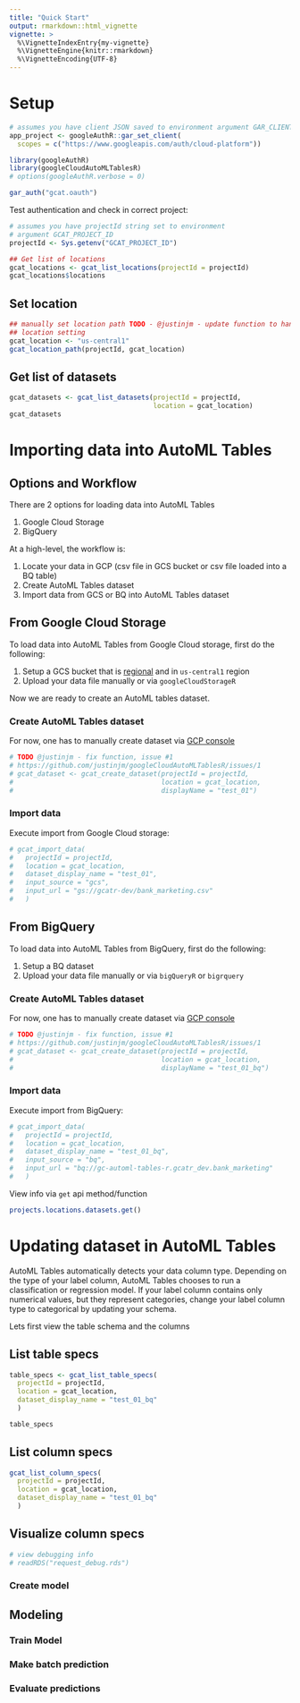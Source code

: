 ```yaml
---
title: "Quick Start"
output: rmarkdown::html_vignette
vignette: >
  %\VignetteIndexEntry{my-vignette}
  %\VignetteEngine{knitr::rmarkdown}
  %\VignetteEncoding{UTF-8}
---
```


# Setup 

```r
# assumes you have client JSON saved to environment argument GAR_CLIENT_JSON
app_project <- googleAuthR::gar_set_client(
  scopes = c("https://www.googleapis.com/auth/cloud-platform"))

library(googleAuthR)
library(googleCloudAutoMLTablesR)
# options(googleAuthR.verbose = 0)

gar_auth("gcat.oauth")
```

Test authentication and check in correct project: 

```r
# assumes you have projectId string set to environment 
# argument GCAT_PROJECT_ID
projectId <- Sys.getenv("GCAT_PROJECT_ID")

## Get list of locations 
gcat_locations <- gcat_list_locations(projectId = projectId)
gcat_locations$locations
```

## Set location 

```r
## manually set location path TODO - @justinjm - update function to handle 
## location setting 
gcat_location <- "us-central1"
gcat_location_path(projectId, gcat_location)
```

## Get list of datasets 

```r
gcat_datasets <- gcat_list_datasets(projectId = projectId,
                                    location = gcat_location)
gcat_datasets
```

# Importing data into AutoML Tables 

## Options and Workflow
There are 2 options for loading data into AutoML Tables

1. Google Cloud Storage 
2. BigQuery

At a high-level, the workflow is:

1. Locate your data in GCP (csv file in GCS bucket or csv file loaded into a BQ table)
1. Create AutoML Tables dataset
2. Import data from GCS or BQ into AutoML Tables dataset 

## From Google Cloud Storage
To load data into AutoML Tables from Google Cloud storage, first do the following:

1. Setup a GCS bucket that is [regional](https://cloud.google.com/automl-tables/docs/prepare#bucket_requirements) and in `us-central1` region
2. Upload your data file manually or via `googleCloudStorageR`

Now we are ready to create an AutoML tables dataset.

### Create AutoML Tables dataset 
For now, one has to manually create dataset via [GCP console](https://console.cloud.google.com/automl-tables/datasets/) 

```r
# TODO @justinjm - fix function, issue #1 
# https://github.com/justinjm/googleCloudAutoMLTablesR/issues/1  
# gcat_dataset <- gcat_create_dataset(projectId = projectId,
#                                     location = gcat_location,
#                                     displayName = "test_01")
```

### Import data 
Execute import from Google Cloud storage: 

```r
# gcat_import_data(
#   projectId = projectId,
#   location = gcat_location,
#   dataset_display_name = "test_01",
#   input_source = "gcs",
#   input_url = "gs://gcatr-dev/bank_marketing.csv"
#   )
```

## From BigQuery 
To load data into AutoML Tables from BigQuery, first do the following:

1. Setup a BQ dataset 
2. Upload your data file manually or via `bigQueryR` or `bigrquery`

### Create AutoML Tables dataset 
For now, one has to manually create dataset via [GCP console](https://console.cloud.google.com/automl-tables/datasets/) 

```r
# TODO @justinjm - fix function, issue #1 
# https://github.com/justinjm/googleCloudAutoMLTablesR/issues/1  
# gcat_dataset <- gcat_create_dataset(projectId = projectId,
#                                     location = gcat_location,
#                                     displayName = "test_01_bq")
```

### Import data 
Execute import from BigQuery: 

```r
# gcat_import_data(
#   projectId = projectId,
#   location = gcat_location,
#   dataset_display_name = "test_01_bq",
#   input_source = "bq",
#   input_url = "bq://gc-automl-tables-r.gcatr_dev.bank_marketing"
#   )
```


View info via `get` api method/function

```r
projects.locations.datasets.get()
```

# Updating dataset in AutoML Tables
AutoML Tables automatically detects your data column type. Depending on the type of your label column, AutoML Tables chooses to run a classification or regression model. If your label column contains only numerical values, but they represent categories, change your label column type to categorical by updating your schema.

Lets first view the table schema and the columns


## List table specs 

```r
table_specs <- gcat_list_table_specs(
  projectId = projectId,
  location = gcat_location,
  dataset_display_name = "test_01_bq"
  )

table_specs
```


## List column specs 


```r
gcat_list_column_specs(
  projectId = projectId,
  location = gcat_location,
  dataset_display_name = "test_01_bq"
  )
```

## Visualize column specs 

```r
# view debugging info
# readRDS("request_debug.rds")
```


### Create model 

## Modeling 

### Train Model

### Make batch prediction 

### Evaluate predictions 
